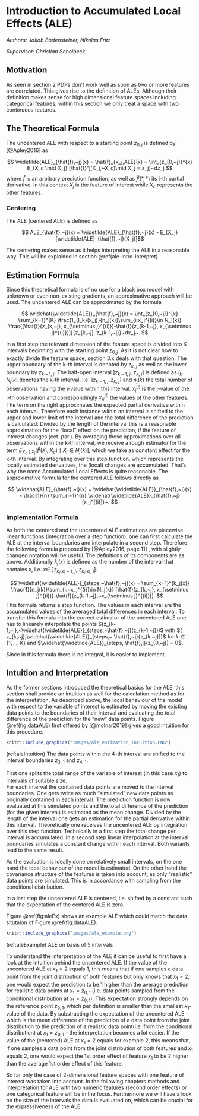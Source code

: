 # Introduction to Accumulated Local Effects (ALE) {#ale}

*Authors: Jakob Bodensteiner, Nikolas Fritz*

*Supervisor: Christian Scholbeck*

## Motivation

As seen in section 2 PDPs don't work well as soon as two or more features are correlated. This gives rise to the definition of ALEs. Although their definition makes sense for high dimensional feature spaces including categorical features, within this section we only treat a space with two continuous features. 

## The Theoretical Formula {#ale-intro-formula}

The uncentered ALE with respect to a starting point $z_{0, j}$ is defined by [@Apley2016] as

$$  \widetilde{ALE}_{\hat{f},~j}(x) = \hat{f}_{x_j,ALE}(x) = \int_{z_{0,~j}}^{x} E_{X_c \mid X_j} [\hat{f}^j(X_j,~X_c)\mid X_j = z_j]~dz_j,$$
where $\hat{f}$ is an arbitrary prediction function, as well as $\hat{f}^j(*,*)$ its j-th partial derivative. In this context $X_j$ is the feature of interest while $X_c$ represents the other features.

### Centering

The ALE (centered ALE) is defined as

$$  ALE_{\hat{f},~j}(x) = \widetilde{ALE}_{\hat{f},~j}(x) - E_{X_j}[\widetilde{ALE}_{\hat{f},~j}(X_j)]$$ 

The centering makes sense as it helps interpreting the ALE in a reasonable way. This will be explained in section \@ref(ale-intro-interpret).


## Estimation Formula 

Since this theoretical formula is of no use for a black box model with unknown or even non-existing gradients, an approximative approach will be used.
The uncentered ALE can be approximated by the formula 

$$ \widehat{\widetilde{ALE}}_{\hat{f},~j}(x) = \int_{z_{0,~j}}^{x} \sum_{k=1}^{K}    \frac{1_{I_k}(x_j)}{n_j(k)}\sum_{i:x_j^{(i)}\in N_j(k)} \frac{[\hat{f}(z_{k,~j}, x_{\setminus j}^{(i)})-\hat{f}(z_{k-1,~j}, x_{\setminus j}^{(i)})]}{z_{k,~j}-z_{k-1,~j}}~dx_j~.  $$

In a first step the relevant dimension of the feature space is divided into K intervals beginning with the starting point $z_{0, j}$. As it is not clear how to exactly divide the feature space, section 3.x deals with that question. The upper boundary of the k-th interval is denoted by $z_{k, ~j}$ as well as the lower boundary by $z_{k-1, ~j}$. The half-open interval $]z_{k-1,~j},~z_{k,~j}]$ is defined as $I_k$. $N_j(k)$ denotes the k-th interval, i.e. $]z_{k-1,~j}, z_{k,~j}]$ and $n_j(k)$ the total number of observations having the j-value within this interval. $x_j^{(i)}$ is the j-value of the i-th observation and correspondingly $x_{\setminus j}^{(i)}$ the values of the other features. The term on the right approximates the expected partial derivative within each interval. 
Therefore each instance within an interval is shifted to the upper and lower limit of the interval and the total difference of the prediction is calculated. Divided by the length of the interval this is a reasonable approximation for the "local" effect on the prediction, if the feature of interest changes (cet. par.).
By averaging these approximations over all observations within the k-th interval, we receive a rough estimator for the term $E_{X_c \mid X_j} [\hat{f}^j(X_j,~X_c)\mid X_j \in N_j(k)]$, which we take as constant effect for the k-th interval. 
By integrating over this step function, which represents the locally estimated derivatives, the (local) changes are accumulated. That's why the name Accumulated Local Effects is quite reasonable.
The approximative formula for the centered ALE follows directly as

$$ \widehat{ALE}_{\hat{f},~j}(x) = \widehat{\widetilde{ALE}}_{\hat{f},~j}(x) - \frac{1}{n} \sum_{i=1}^{n} \widehat{\widetilde{ALE}}_{\hat{f},~j}(x_j^{(i)})~. 
 $$


### Implementation Formula

As both the centered and the uncentered ALE estimations are piecewise linear functions (integration over a step function), one can first calculate the ALE at the interval boundaries and interpolate in a second step. Therefore the following formula proposed by [@Apley2016, page 11] , with slightly changed notation will be useful. The definitions of its components are as above. Additionally $k_j(x)$ is defined as the number of the interval that contains $x$, i.e. $x \in ~]z_{k_j(x)-1,~j},~z_{k_j(x),~j}]$.  

$$  \widehat{\widetilde{ALE}}_{steps,~\hat{f},~j}(x) =  \sum_{k=1}^{k_j(x)}   \frac{1}{n_j(k)}\sum_{i:~x_j^{(i)}\in N_j(k)} [\hat{f}(z_{k,~j}, x_{\setminus j}^{(i)})-\hat{f}(z_{k-1,~j},~x_{\setminus j}^{(i)})].  $$
This formula returns a step function. The values in each interval are the accumulated values of the averaged total differences in each interval. To transfer this formula into the correct estimator of the uncentered ALE one has to linearely interpolate the points $(z_{k-1,~j},~\widehat{\widetilde{ALE}}_{steps,~\hat{f},~j}(z_{k-1,~j}))$ with $( z_{k,~j},\widehat{\widetilde{ALE}}_{steps,~ \hat{f},~j}(z_{k,~j}))$ for $k \in \{1, ..., K \}$ and $\widehat{\widetilde{ALE}}_{steps, \hat{f},j}(z_{0,~j}) = 0$.


Since in this formula there is no integral, it is easier to implement.





## Intuition and Interpretation {#ale-intro-interpret}

As the former sections introduced the theoretical basics for the ALE, this section shall provide an intuition as well for the calculation method as for the interpretation. As described above, the local behaviour of the model with respect to the variable of interest is estimated by moving the existing data points to the boundaries of their interval and evaluating the total difference of the prediction for the "new" data points. Figure \@ref(fig:dataALE) first offered by [@molnar2019] gives a good intuition for this procedure. 


```r

knitr::include_graphics("images/ale_estimation_intuition.PNG")
```
(ref:aleIntuition) The data points within the 4-th interval are shifted to the interval boundaries $z_{3,~1}$ and $z_{4,~1}$.

First one splits the total range of the variable of interest (in this case $x_1$) to intervals of suitable size.  
For each interval the contained data points are moved to the interval boundaries. One gets twice as much "simulated" new data points as originally contained in each interval. The prediction function is now evaluated at this simulated points and the total difference of the prediction (for the given interval) is estimated as the mean change. Divided by the length of the interval one gets an estimation for the partial derivative within this interval. Theoretically one receives the uncentered ALE by integration over this step function. Technically in a first step the total change per interval is accumulated. In a second step linear interpolation at the interval boundaries simulates a constant change within each interval. Both variants lead to the same result.      


As the evaluation is ideally done on relatively small intervals, on the one hand the local behaviour of the model is estimated. On the other hand the covariance structure of the features is taken into account, as only "realistic" data points are simulated. This is in accordance with sampling from the conditional distribution.

In a last step the uncentered ALE is centered, i.e. shifted by a constant such that the expectation of the centered ALE is zero.  

Figure \@ref(fig:aleEx) shows an example ALE which could match the data situtaion of Figure \@ref(fig:dataALE).

```r

knitr::include_graphics("images/ale_example.png")
```
(ref:aleExample) ALE on basis of 5 intervals

To understand the interpretation of the ALE it can be useful to first have a look at the intuition behind the uncentered ALE.
If the value of the uncentered ALE at $x_1 = 2$ equals $1$, this means that if one samples a data point from the joint distribution of both features but only knows that $x_1 = 2$, one would expect the prediction to be 1 higher than the average prediction for  realistic data points at $x_1 = z_{0,1}$ (i.e. data points sampled from the conditional distribution at $x_1 = z_{0,1}$). This expectation strongly depends on the reference point $z_{0,1}$, which per definition is smaller than the smallest $x_1$-value of the data.
By substracting the expectation of the uncentered ALE - which is the mean difference of the prediction of a data point from the joint distribution to the prediction of a realistic data point(i.e. from the conditional distribution) at $x_1 = z_{0,1}$ - the interpretation becomes a lot easier. If the value of the (centered) ALE at $x_1 = 2$ equals for example $2$, this means that, if one samples a data point from the joint distribution of both features and $x_1$ equals 2, one would expect the 1st order effect of feature $x_1$ to be 2 higher than the average 1st order effect of this feature.

So far only the case of 2-dimensional feature spaces with one feature of interest was taken into account. In the following chapters methods and interpretation for ALE with two numeric features (second order effects) or one categorical feature will be in the focus. Furthermore we will have a look on the size of the intervals the data is evaluated on, which can be crucial for the expressiveness of the ALE.
